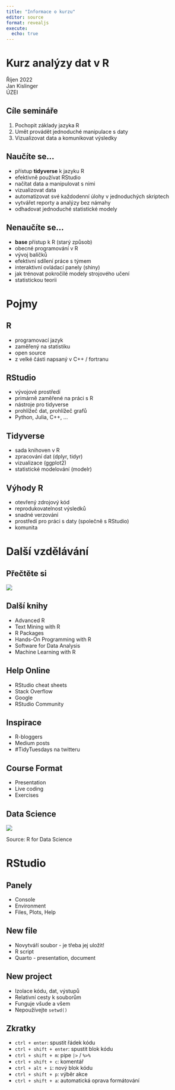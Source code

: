 ```yaml
---
title: "Informace o kurzu"
editor: source
format: revealjs
execute:
  echo: true
---
```


# Kurz analýzy dat v R

Říjen 2022 \
Jan Kislinger \
ÚZEI

## Cíle semináře

1. Pochopit základy jazyka R
2. Umět provádět jednoduché manipulace s daty
3. Vizualizovat data a komunikovat výsledky


## Naučíte se...

- přístup **tidyverse** k jazyku R
- efektivně používat RStudio
- načítat data a manipulovat s nimi
- vizualizovat data
- automatizovat své každodenní úlohy v jednoduchých skriptech
- vytvářet reporty a analýzy bez námahy
- odhadovat jednoduché statistické modely


## Nenaučíte se...

- **base** přístup k R (starý způsob)
- obecné programování v R
- vývoj balíčků
- efektivní sdílení práce s týmem
- interaktivní ovládací panely (shiny)
- jak trénovat pokročilé modely strojového učení
- statistickou teorii


# Pojmy

## R

- programovací jazyk
- zaměřený na statistiku
- open source
- z velké části napsaný v C++ / fortranu

## RStudio

- vývojové prostředí
- primárně zaměřené na práci s R
- nástroje pro tidyverse
- prohlížeč dat, prohlížeč grafů
- Python, Julia, C++, ...

## Tidyverse

- sada knihoven v R
- zpracování dat (dplyr, tidyr)
- vizualizace (ggplot2)
- statistické modelování (modelr)

## Výhody R

- otevřený zdrojový kód
- reprodukovatelnost výsledků
- snadné verzování
- prostředí pro práci s daty (společně s RStudio)
- komunita


# Další vzdělávání

## Přečtěte si

![](https://d33wubrfki0l68.cloudfront.net/b88ef926a004b0fce72b2526b0b5c4413666a4cb/24a30/cover.png){fig-align="center"}

## Další knihy

- Advanced R
- Text Mining with R
- R Packages
- Hands-On Programming with R
- Software for Data Analysis
- Machine Learning with R

## Help Online

- RStudio cheat sheets
- Stack Overflow
- Google
- RStudio Community


## Inspirace

- R-bloggers
- Medium posts
- #TidyTuesdays na twitteru


## Course Format

- Presentation
- Live coding
- Exercises


## Data Science

![](images/transform-visualize-model-loop.png){fig-align="center"}

Source: R for Data Science


# RStudio

## Panely

- Console
- Environment
- Files, Plots, Help

## New file

- Novytváří soubor - je třeba jej uložit!
- R script
- Quarto - presentation, document


## New project

- Izolace kódu, dat, výstupů
- Relativní cesty k souborům
- Funguje všude a všem
- Nepoužívejte `setwd()`


## Zkratky

- `ctrl + enter`: spustit řádek kódu
- `ctrl + shift + enter`: spustit blok kódu
- `ctrl + shift + m`: pipe `|>` / `%>%`
- `ctrl + shift + c`: komentář
- `ctrl + alt + i`: nový blok kódu
- `ctrl + shift + p`: výběr akce
- `ctrl + shift + a`: automatická oprava formátování

